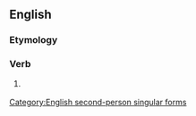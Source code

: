 ==English==

===Etymology===
{{suffix|spake|est}}

===Verb===
{{en-verb form}}

# {{context|archaic}} {{form of|Second-person singular past form|speak}}

[[Category:English second-person singular forms]]